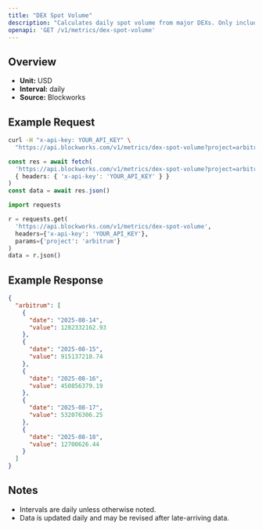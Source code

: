 ```yaml
---
title: "DEX Spot Volume"
description: "Calculates daily spot volume from major DEXs. Only includes volumes from fee-paying liquidity pools"
openapi: 'GET /v1/metrics/dex-spot-volume'
---
```


## Overview

- **Unit:** USD
- **Interval:** daily
- **Source:** Blockworks

## Example Request

<CodeGroup>

```bash cURL
curl -H "x-api-key: YOUR_API_KEY" \
  "https://api.blockworks.com/v1/metrics/dex-spot-volume?project=arbitrum"
```

```typescript TypeScript
const res = await fetch(
  'https://api.blockworks.com/v1/metrics/dex-spot-volume?project=arbitrum',
  { headers: { 'x-api-key': 'YOUR_API_KEY' } }
)
const data = await res.json()
```

```python Python
import requests

r = requests.get(
  'https://api.blockworks.com/v1/metrics/dex-spot-volume',
  headers={'x-api-key': 'YOUR_API_KEY'},
  params={'project': 'arbitrum'}
)
data = r.json()
```

</CodeGroup>

## Example Response

```json
{
  "arbitrum": [
    {
      "date": "2025-08-14",
      "value": 1282332162.93
    },
    {
      "date": "2025-08-15",
      "value": 915137218.74
    },
    {
      "date": "2025-08-16",
      "value": 450856379.19
    },
    {
      "date": "2025-08-17",
      "value": 532076306.25
    },
    {
      "date": "2025-08-18",
      "value": 12700626.44
    }
  ]
}
```

## Notes
- Intervals are daily unless otherwise noted.
- Data is updated daily and may be revised after late-arriving data.
